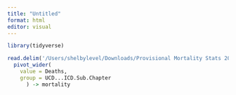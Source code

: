 ```yaml
---
title: "Untitled"
format: html
editor: visual
---
```


```r

library(tidyverse)

read.delim('/Users/shelbylevel/Downloads/Provisional Mortality Stats 2018 (1)..txt') %>%
  pivot_wider(
    value = Deaths,
    group = UCD...ICD.Sub.Chapter
      ) -> mortality


```

